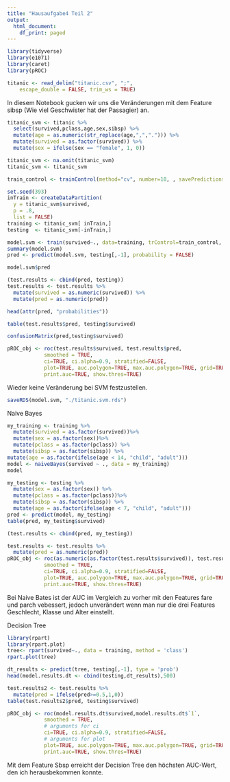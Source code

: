 ```yaml
---
title: "Hausaufgabe4 Teil 2"
output:
  html_document:
    df_print: paged
---
```


```r
library(tidyverse)
library(e1071)
library(caret)
library(pROC)
```

```r
titanic <- read_delim("titanic.csv", ";", 
    escape_double = FALSE, trim_ws = TRUE)
```


In diesem Notebook gucken wir uns die Veränderungen mit dem Feature sibsp (Wie viel Geschwister hat der Passagier) an.

```r
titanic_svm <- titanic %>%
  select(survived,pclass,age,sex,sibsp) %>%
  mutate(age = as.numeric(str_replace(age,",","."))) %>%
  mutate(survived = as.factor(survived)) %>%
  mutate(sex = ifelse(sex == "female", 1, 0)) 
```


```r
titanic_svm <- na.omit(titanic_svm)  
titanic_svm <- titanic_svm
```

```r
train_control <- trainControl(method="cv", number=10, , savePredictions = TRUE)
```

```r
set.seed(393)
inTrain <- createDataPartition(
  y = titanic_svm$survived,
  p = .8,
  list = FALSE)
training <- titanic_svm[ inTrain,]
testing  <- titanic_svm[-inTrain,]
```

```r
model.svm <- train(survived~., data=training, trControl=train_control, method="svmLinear")
summary(model.svm)
pred <- predict(model.svm, testing[,-1], probability = FALSE)
```
```r
model.svm$pred
```
```r
(test.results <- cbind(pred, testing))
test.results <- test.results %>%
  mutate(survived = as.numeric(survived)) %>%
  mutate(pred = as.numeric(pred))
```
```r
head(attr(pred, "probabilities"))
```

```r
table(test.results$pred, testing$survived)
```
```r
confusionMatrix(pred,testing$survived)
```

```r
pROC_obj <- roc(test.results$survived, test.results$pred,
            smoothed = TRUE,
            ci=TRUE, ci.alpha=0.9, stratified=FALSE,
            plot=TRUE, auc.polygon=TRUE, max.auc.polygon=TRUE, grid=TRUE,
            print.auc=TRUE, show.thres=TRUE)
```
Wieder keine Veränderung bei SVM festzustellen.
```r
saveRDS(model.svm, "./titanic.svm.rds")
```

Naive Bayes
```r
my_training <- training %>%
  mutate(survived = as.factor(survived))%>%
  mutate(sex = as.factor(sex))%>%
  mutate(pclass = as.factor(pclass)) %>%
  mutate(sibsp = as.factor(sibsp)) %>%
mutate(age = as.factor(ifelse(age < 14, "child", "adult")))
model <- naiveBayes(survived ~ ., data = my_training)
model
```

```r
my_testing <- testing %>%
  mutate(sex = as.factor(sex)) %>%
  mutate(pclass = as.factor(pclass))%>%
  mutate(sibsp = as.factor(sibsp)) %>% 
  mutate(age = as.factor(ifelse(age < 7, "child", "adult")))
pred <- predict(model, my_testing)
table(pred, my_testing$survived)
```
```r
(test.results <- cbind(pred, my_testing))
```
```r
test.results <- test.results %>%
  mutate(pred = as.numeric(pred))
pROC_obj <- roc(as.numeric(as.factor(test.results$survived)), test.results$pred,
            smoothed = TRUE,
            ci=TRUE, ci.alpha=0.9, stratified=FALSE,
            plot=TRUE, auc.polygon=TRUE, max.auc.polygon=TRUE, grid=TRUE,
            print.auc=TRUE, show.thres=TRUE)

```
Bei Naive Bates ist der AUC im Vergleich zu vorher mit den Features fare und parch vebessert, jedoch unverändert wenn man nur die drei Features Geschlecht, Klasse und Alter einstellt.

Decision Tree

```r
library(rpart)
library(rpart.plot)
tree<- rpart(survived~., data = training, method = 'class')
rpart.plot(tree)
```

```r
dt_results <- predict(tree, testing[,-1], type = 'prob')
head(model.results.dt <- cbind(testing,dt_results),500)
```
```r
test.results2 <- test.results %>%
  mutate(pred = ifelse(pred>=0.5,1,0))
table(test.results2$pred, testing$survived)
```

```r
pROC_obj <- roc(model.results.dt$survived,model.results.dt$`1`,
            smoothed = TRUE,
            # arguments for ci
            ci=TRUE, ci.alpha=0.9, stratified=FALSE,
            # arguments for plot
            plot=TRUE, auc.polygon=TRUE, max.auc.polygon=TRUE, grid=TRUE,
            print.auc=TRUE, show.thres=TRUE)
```
Mit dem Feature Sbsp erreicht der Decision Tree den höchsten AUC-Wert, den ich herausbekommen konnte.